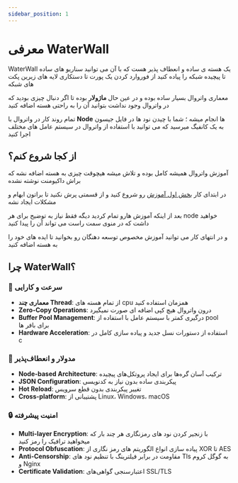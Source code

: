 ```yaml
---
sidebar_position: 1
---
```


# معرفی WaterWall

WaterWall یک هسته ی ساده و انعطاف پذیر هست که با آن می توانید سناریو های ساده تا پیچیده شبکه را پیاده کنید از فوروارد کردن یک پورت تا دستکاری لایه های زیرین پکت های شبکه

معماری واتروال بسیار ساده بوده و در عین حال **ماژولار** بوده تا اگر دنبال چیزی بودید که در واتروال وجود نداشت بتوانید آن را به راحتی هسته اضافه کنید 

تمام روند کار در واتروال با **Node** ها انجام میشه ؛ شما با چیدن نود ها در فایل جیسون به یک کانفیگ میرسید که می توانید با استفاده از واتروال در سیستم عامل های مختلف اجرا کنید 



## از کجا شروع کنم؟

آموزش واتروال همیشه کامل بوده و تلاش میشه هیچوقت چیزی به هسته اضافه نشه که براش داکیومنت نوشته نشده

در ابتدای کار [بخش اول آموزش](getting-started/tutorial-part1) رو شروع کنید و از قسمتی پرش نکنید تا براتون ابهام و مشکلات ایجاد نشه

بعد از اینکه آموزش هارو تمام کردید دیگه فقط نیاز به توضیح برای هر node خواهید داشت که 
در منوی سمت راست می تواند آن را پیدا کنید


و در انتهای کار می توانید آموزش مخصوص توسعه دهنگان رو بخوانید تا ایده های خود را به هسته اضافه کنید




## چرا WaterWall؟

### 🚀 **سرعت و کارایی**

- **معماری چند Thread**: از تمام هسته های cpu همزمان استفاده کنید
- **Zero-Copy Operations**: درون واتروال هیچ کپی اضافه ای صورت نمیگیرد
- **Buffer Pool Management**: درگیری کمتر با سیستم عامل با استفاده از pool برای بافر ها
- **Hardware Acceleration**: استفاده از دستورات نسل جدید و پیاده سازی کامل در c

### 🧩 **مدولار و انعطاف‌پذیر**

- **Node-based Architecture**: ترکیب آسان گره‌ها برای ایجاد پروتکل‌های پیچیده
- **JSON Configuration**: پیکربندی ساده بدون نیاز به کدنویسی
- **Hot Reload**: تغییر پیکربندی بدون قطع سرویس
- **Cross-platform**: پشتیبانی از Linux، Windows، macOS

### 🔒 **امنیت پیشرفته**

- **Multi-layer Encryption**: با زنجیر کردن نود های رمزنگاری هر چند بار که میخواهید ترافیک را رمز کنید
- **Protocol Obfuscation**: پیاده سازی انواع الگوریتم های رمز نگاری از XOR تا AES
- **Anti-Censorship**: مقاومت در برابر فیلترینگ با تنظیم نود های Tls به گوگل کروم و Nginx
- **Certificate Validation**: اعتبارسنجی گواهی‌های SSL/TLS
